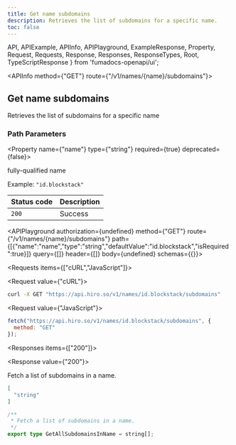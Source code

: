 ```yaml
---
title: Get name subdomains
description: Retrieves the list of subdomains for a specific name.
toc: false
---
```


  API,
  APIExample,
  APIInfo,
  APIPlayground,
  ExampleResponse,
  Property,
  Request,
  Requests,
  Response,
  Responses,
  ResponseTypes,
  Root,
  TypeScriptResponse
} from 'fumadocs-openapi/ui';

<Root>

<API>

<APIInfo method={"GET"} route={"/v1/names/{name}/subdomains"}>

## Get name subdomains

Retrieves the list of subdomains for a specific name
### Path Parameters

<Property name={"name"} type={"string"} required={true} deprecated={false}>

fully-qualified name

<span>Example: `"id.blockstack"`</span>

</Property>

| Status code | Description |
| :------ | :------ |
| `200` | Success |

<APIPlayground authorization={undefined} method={"GET"} route={"/v1/names/{name}/subdomains"} path={[{"name":"name","type":"string","defaultValue":"id.blockstack","isRequired":true}]} query={[]} header={[]} body={undefined} schemas={{}}>

</APIPlayground>

</APIInfo>

<APIExample>

<Requests items={["cURL","JavaScript"]}>

<Request value={"cURL"}>

```bash
curl -X GET "https://api.hiro.so/v1/names/id.blockstack/subdomains"
```

</Request>

<Request value={"JavaScript"}>

```js
fetch("https://api.hiro.so/v1/names/id.blockstack/subdomains", {
  method: "GET"
});
```

</Request>

</Requests>

<Responses items={["200"]}>

<Response value={"200"}>

Fetch a list of subdomains in a name.

<ResponseTypes>

<ExampleResponse>

```json
[
  "string"
]
```

</ExampleResponse>

<TypeScriptResponse>

```ts
/**
 * Fetch a list of subdomains in a name.
 */
export type GetAllSubdomainsInName = string[];
```

</TypeScriptResponse>

</ResponseTypes>

</Response>

</Responses>

</APIExample>

</API>

</Root>
